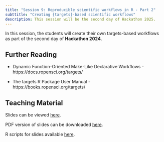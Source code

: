 ```yaml
---
title: "Session 9: Reproducible scientific workflows in R - Part 2"
subttitle: "Creating {targets}-based scientific workflows"
description: This session will be the second day of Hackathon 2025.
---
```


In this session, the students will create their own targets-based workflows as part of the second day of **Hackathon 2024**.

## Further Reading

-   Dynamic Function-Oriented Make-Like Declarative Workflows - https://docs.ropensci.org/targets/

-   The targets R Package User Manual - https://books.ropensci.org/targets/

## Teaching Material

Slides can be viewed [here](https://oxfordihtm.github.io/open-reproducible-science/session9.html).

PDF version of slides can be downloaded [here](https://oxfordihtm.github.io/open-reproducible-science/pdf/session9-reproducible-scientific-workflows.pdf).

R scripts for slides available [here](https://github.com/OxfordIHTM/open-reproducible-science/blob/main/session9.Rmd).
